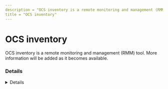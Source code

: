 ---
description = "OCS inventory is a remote monitoring and management (RMM) tool. More information will be added as it becomes available."
title = "OCS inventory"
---



# OCS inventory

OCS inventory is a remote monitoring and management (RMM) tool. More information will be added as it becomes available.

### Details
<Details author={""}
         category={""}
         created={""}
         website={""}
         lastModified={"2024-02-09"}
         privileges={""}
         free={ false }
         verification={ false }
/>

#### Installation Paths
<Card code={ ["ocsinventory.exe", "ocsservice.exe"] }/>





### Forensic Artifacts




#### Network Artifacts
<EuiSpacer size="xl"/>
<NetworkArtifactsTable data={ [{"Description": "Known remote domains", "Domains": ["user_managed", "ocsinventory-ng.org"], "Ports": []}] }/>




### Detections
- Detects potential network activity of OCS inventory RMM tool
  - [Sigma Rule](https://github.com/magicsword-io/LOLRMM/blob/main/detections/sigma/ocs_inventory_network_sigma.yml)
- Detects potential processes activity of OCS inventory RMM tool
  - [Sigma Rule](https://github.com/magicsword-io/LOLRMM/blob/main/detections/sigma/ocs_inventory_processes_sigma.yml)

### References
- [https://ocsinventory-ng.org/?page_id=878&lang=en](https://ocsinventory-ng.org/?page_id=878&lang=en)

